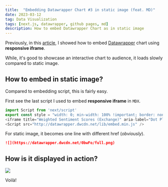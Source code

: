 ```yaml
---
title:  "Embedding Datawrapper Chart #3 in static image (feat. MD)"
date: 2023-03-12
tag: Data Visualization
tags: [next.js, datawrapper, github pages, md]
description: How to embed Datawrapper Chart as in static image
---
```


Previously, in this [article](datawrapper-mdx), I showed how to embed [Datawrapper](https://datawrapper.de) chart using **responsive iframe**. 

While, it's good to showcase an interactive chart to audience, it loads slowly compared to static image.


## How to embed in static image?

Compared to embedding script, this is fairly easy.

First see the last script I used to embed **responsive iframe** in `MDX`. 

```js showLineNumbers
import Script from 'next/script'
export const style = "width: 0; min-width: 100% !important; border: none;";
<iframe title="Weighted Sentiment Scores (Exchange)" aria-label="Dot Plot" id="datawrapper-chart-0bwFo" src="https://datawrapper.dwcdn.net/0bwFo/1/" scrolling="no" frameBorder="0" style={{style}} height="495"></iframe>
<Script src="http://datawrapper.dwcdn.net/lib/embed.min.js" />
```

For static image, it becomes one line with different href (*obviously*).

```md
![](https://datawrapper.dwcdn.net/0bwFo/full.png)
```


## How is it displayed in action?

![](https://datawrapper.dwcdn.net/0bwFo/full.png)

Voilà! 